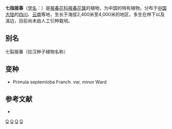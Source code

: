 {{Speciesbox 
| genus = Primula
| species = septemloba
| authority = Franch.
| subdivision_ranks =[[变种|变种]]
| subdivision =
* 七指报春 ''P. s.'' var. ''septemloba''
* [[小七指报春|小七指报春]] ''P. s.'' var. ''minor''
}}

'''七指报春'''（[[学名|学名]]：{{lang|la|''Primula septemloba''}}）是[[报春花科|报春花科]][[报春花属|报春花属]]的植物，为中国的特有植物。分布于[[中国大陆|中国大陆]]的[[四川|四川]]、[[云南|云南]]等地，生长于海拔2,400米至4,000米的地区，多生在林下以及溪边，目前尚未由人工引种栽培。

== 别名 ==
七裂报春（拉汉种子植物名称）

== 变种 ==
* Primula septemloba Franch. var. minor Ward

== 参考文献 ==
<div class="references-small">
* {{cite web| url =http://www.bioinfo.cn/db05/KmzwSpecies.php?action=view&id=17872| title =七指报春（原变种）| work =《中国高等植物数据库全库》| publisher =中国科学院微生物研究所| author =昆明植物研究所| accessdate =2009-02-19| deadurl =yes| archiveurl =https://web.archive.org/web/20160305063703/http://www.bioinfo.cn/db05/KmzwSpecies.php?action=view&id=17872| archivedate =2016-03-05}}
</div>

{{Taxonbar|from=Q10864614}}

[[Category:报春花属|Q]]
[[Category:中國特有植物|Q]]
[[Category:云南植物|Q]]
[[Category:四川植物|Q]]